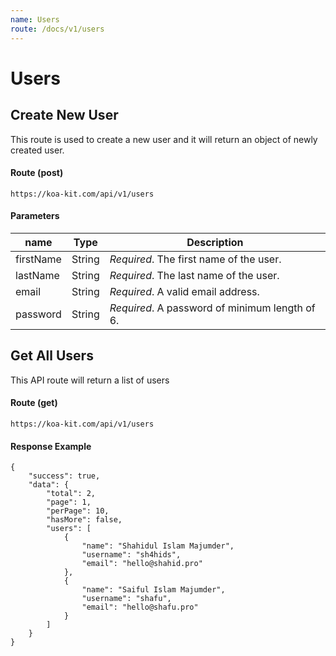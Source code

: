 ```yaml
---
name: Users
route: /docs/v1/users
---
```


# Users

## Create New User
This route is used to create a new user and it will return an object of newly created user.

#### Route (post)
```
https://koa-kit.com/api/v1/users
```

#### Parameters
| name      | Type   | Description                                    |
| --------- | ------ | ---------------------------------------------  |
| firstName | String | _Required_. The first name of the user.        |
| lastName  | String | _Required_. The last name of the user.         |
| email     | String | _Required_. A valid email address.             |
| password  | String | _Required_. A password of minimum length of 6. |

## Get All Users

This API route will return a list of users

#### Route (get)
```
https://koa-kit.com/api/v1/users
```

#### Response Example
```
{
	"success": true,
	"data": {
		"total": 2,
		"page": 1,
		"perPage": 10,
		"hasMore": false,
		"users": [
			{
				"name": "Shahidul Islam Majumder",
				"username": "sh4hids",
				"email": "hello@shahid.pro"
			},
			{
				"name": "Saiful Islam Majumder",
				"username": "shafu",
				"email": "hello@shafu.pro"
			}
		]
	}
}
```
